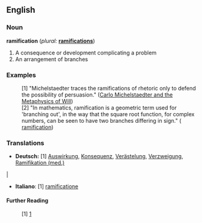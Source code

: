 ==English==

===Noun===
'''ramification'''  (''plural:'' '''[[ramifications]]''')
#A consequence or development complicating a problem
#An arrangement of branches

===Examples===
:[1] "Michelstaedter traces the ramifications of rhetoric only to defend the possibility of persuasion." ([http://www.italian.ucla.edu/faculty/harrison/Essays/Michelstaedter.htm Carlo Michelstaedter and the Metaphysics of Will])
:[2] "In mathematics, ramification is a geometric term used for 'branching out', in the way that the square root function, for complex numbers, can be seen to have two branches differing in sign." ( [http://en.wikipedia.org/wiki/Ramification ramification]) 

=== Translations ===

*'''Deutsch:''' [1] [[Auswirkung]], [[Konsequenz]], [[Verästelung]], [http://de.wiktionary.org/wiki/Verzweigung Verzweigung], [[ Ramifikation (med.)]]
|
*'''Italiano''': [1] [http://it.wiktionary.org/wiki/ramificatione ramificatione]

====Further Reading====
:[1] [http://en.wikipedia.org/wiki/Ramification]